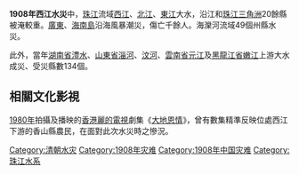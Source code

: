 '''1908年西江水災'''中，[[珠江|珠江]]流域[[西江|西江]]、[[北江|北江]]、[[東江|東江]]大水，沿江和[[珠江三角洲|珠江三角洲]]20餘縣被淹較重。[[廣東|廣東]]、[[海南島|海南島]]沿海風暴潮災，傷亡千餘人。海灤河流域49個州縣水災。

此外，當年[[湖南省|湖南省]][[澧水|澧水]]、[[山東省|山東省]][[淄河|淄河]]、[[汶河|汶河]]、[[雲南省|雲南省]][[元江_(紅河)|元江]]及[[黑龍江省|黑龍江省]][[嫩江|嫩江]]上游大水成災、受災縣數134個。

==相關文化影視==
[[1980年|1980年]]拍攝及播映的[[香港|香港]][[麗的電視|麗的電視]]劇集《[[大地恩情|大地恩情]]》，曾有數集精準反映位處西江下游的香山縣農民，在面對此次水災時之慘況。

{{中国水灾}}

[[Category:清朝水灾|Category:清朝水灾]]
[[Category:1908年灾难|Category:1908年灾难]]
[[Category:1908年中国灾难|Category:1908年中国灾难]]
[[Category:珠江水系|Category:珠江水系]]
